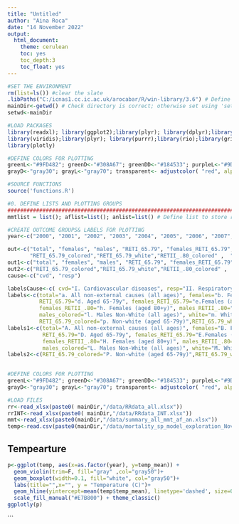 ---
title: "Untitled"
author: "Aina Roca"
date: "14 November 2022"
output: 
  html_document:
    theme: cerulean
    toc: yes
    toc_depth:3
    toc_float: yes
---

```{r setup, include=FALSE}

#SET THE ENVIRONMENT
rm(list=ls()) #clear the slate
.libPaths("C:/icnas1.cc.ic.ac.uk/arocabar/R/win-library/3.6") # Define location of your libraries directory
mainDir<-getwd() # Check directory is correct; otherwise set using 'setwd()'
setwd<-mainDir

#LOAD PACKAGES
library(readxl); library(ggplot2);library(plyr); library(dplyr);library(rio); library(purrr);library(RColorBrewer);library(doBy);
library(viridis);library(plyr); library(purrr);library(rio);library(gridExtra);library(seastests);library(ggridges);library(ggpmisc);
library(plotly)

#DEFINE COLORS FOR PLOTTING
greenL<-"#9FD482"; greenD<-"#308A67"; greenDD<-"#184533"; purpleL<-"#9D77C7"; purpleD<-"#56106D"; yellowL<-"#8b670f";yellowD<-"#da9f11";blueL<-"lightblue3";blueD<-"blue4";redL<-"tomato3"; redD<-"red4"
grayD<-"gray30"; grayL<-"gray70"; transparent<- adjustcolor( "red", alpha.f = 0)

#SOURCE FUNCTIONS
source('functions.R')

#0. DEFINE LISTS AND PLOTTING GROUPS
#####################################################################################################
mmtlist = list(); aflist=list(); anlist=list() # Define list to store results

#CREATE OUTCOME GROUPS& LABELS FOR PLOTTING
year<-c("2000", "2001", "2002", "2003", "2004", "2005", "2006", "2007", "2008", "2009", "2010", "2011", "2012", "2013", "2014", "2015", "2016", "2017","2018")

out<-c("total", "females", "males", "RETI_65.79", "females_RETI_65.79", "males_RETI_65.79","RETII_.80","females_RETII_.80", "males_RETII_.80","colored", "females_colored","males_colored","white", "females_white","males_white",
       "RETI_65.79_colored","RETI_65.79_white","RETII_.80_colored" ,  "RETII_.80_white")
out1<-c("total", "females", "males", "RETI_65.79", "females_RETI_65.79", "males_RETI_65.79","RETII_.80","females_RETII_.80", "males_RETII_.80","colored", "females_colored","males_colored","white", "females_white","males_white")
out2<-c("RETI_65.79_colored","RETI_65.79_white","RETII_.80_colored" ,  "RETII_.80_white")
cause<-c("cvd", "resp")

labelsCause<-c( cvd="I. Cardiovascular diseases", resp="II. Respiratory diseases")
labels<-c(total="a. All non-external causes (all ages)", females="b. Females (all ages)", males="c. Males (all ages)", 
          RETI_65.79="d. Aged 65-79y", females_RETI_65.79="e.Females (aged 65-79y)", males_RETI_65.79="f.Males (aged 65-79y)", RETII_.80="g. Aged 80+y", 
          females_RETII_.80="h. Females (aged 80+y)", males_RETII_.80="i. Males (aged 80+y)", colored="j. Non-white (all ages)",females_colored= "k. Females non-white (all ages)",
          males_colored="l. Males Non-White (all ages)", white="m. Whites (all ages)", females_white="n. Females White (all ages)", males_white="o. Males White (all ages)",
          RETI_65.79_colored="p. Non-white (aged 65-79y)",RETI_65.79_white="q. White (aged 65-79y)",RETII_.80_colored="r. Non-white (aged 80+y)" ,  RETII_.80_white="s. White (aged 80+y)")
labels1<-c(total="A. All non-external causes (all ages)", females="B. Females (all ages)", males="C. Males (all ages)", 
           RETI_65.79="D. Aged 65-79y", females_RETI_65.79="E.Females (aged 65-79y)", males_RETI_65.79="F.Males (aged 65-79y)", RETII_.80="G. Aged 80+y", 
           females_RETII_.80="H. Females (aged 80+y)", males_RETII_.80="I. Males (aged 80+y)", colored="J. Non-white (all ages)",females_colored= "K. Females non-white (all ages)",
           males_colored="L. Males Non-White (all ages)", white="M. Whites (all ages)", females_white="N. Females White (all ages)", males_white="O. Males White (all ages)")
labels2<-c(RETI_65.79_colored="P. Non-white (aged 65-79y)",RETI_65.79_white="Q. White (aged 65-79y)",RETII_.80_colored="R. Non-white (aged 80+y)" ,  RETII_.80_white="S. White (aged 80+y)")
 

#DEFINE COLORS FOR PLOTTING
greenL<-"#9FD482"; greenD<-"#308A67"; greenDD<-"#184533"; purpleL<-"#9D77C7"; purpleD<-"#56106D"; yellowL<-"#8b670f";yellowD<-"#da9f11";blueL<-"lightblue3";blueD<-"blue4";redL<-"tomato3"; redD<-"red4"
grayD<-"gray30"; grayL<-"gray70"; transparent<- adjustcolor( "red", alpha.f = 0)

```



```{r loadData}
#LOAD FILES
rr<-read_xlsx(paste0( mainDir,"/data/RRdata_all.xlsx"))
rrINT<-read_xlsx(paste0( mainDir,"/data/RRdata_INT.xlsx"))
mmt<-read_xlsx(paste0(mainDir,"/data/summary_all_mmt_af_an.xlsx"))
temp<-read.csv(paste0(mainDir,"/data/mortality_sp_model_exploration_Nov2021.csv"))#

```

## Tempearture

```{r tempBoxPlot, echo=FALSE}
p<-ggplot(temp, aes(x=as.factor(year), y=temp_mean)) + 
  geom_violin(trim=F, fill="gray" ,col="gray50")+
  geom_boxplot(width=0.1, fill="white", col="gray50")+
  labs(title="",x="", y = "Temperature (C)")+
  geom_hline(yintercept=mean(temp$temp_mean), linetype='dashed', size=0.7, col = 'red')+
  scale_fill_manual("#E7B800") + theme_classic()
ggplotly(p)
```


```

